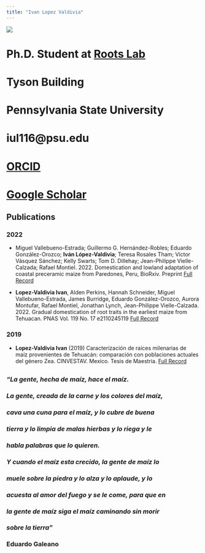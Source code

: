 ```yaml
---
title: "Ivan Lopez Valdivia"
---
```



![](IMG_0871.png)

# Ph.D. Student at [Roots Lab](https://plantscience.psu.edu/research/labs/roots)
# Tyson Building
# Pennsylvania State University
# iul116@psu.edu
# [ORCID](https://orcid.org/0000-0003-1955-4989)
# [Google Scholar]()

## Publications
### 2022

* Miguel Vallebueno-Estrada; Guillermo G. Hernández-Robles; Eduardo González-Orozco; **Iván López-Valdivia**; Teresa Rosales Tham; Víctor Vásquez Sánchez; Kelly Swarts; Tom D. Dillehay; Jean-Philippe Vielle-Calzada; Rafael Montiel. 2022. Domestication and lowland adaptation of coastal preceramic maize from Paredones, Peru, BioRxiv. Preprint [Full Record](https://www.pnas.org/doi/10.1073/pnas.2110245119) 

* **Lopez-Valdivia Ivan**, Alden Perkins, Hannah Schneider, Miguel Vallebueno-Estrada, James Burridge, Eduardo González-Orozco, Aurora Montufar, Rafael Montiel, Jonathan Lynch, Jean-Philippe Vielle-Calzada. 2022. Gradual domestication of root traits in the earliest maize from Tehuacan. PNAS Vol. 119 No. 17 e2110245119 [Full Record](https://www.pnas.org/doi/10.1073/pnas.2110245119)

### 2019

* **Lopez-Valdivia Ivan** (2019) Caracterización de raíces milenarias de maíz provenientes de Tehuacán: comparación con poblaciones actuales del género Zea. CINVESTAV. Mexico. Tesis de Maestria. [Full Record](LopezValdivia_master.pdf)


##
##
### _"La gente, hecha de maíz, hace el maíz._
### _La gente, creada de la carne y los colores del maíz,_
### _cava una cuna para el maíz, y lo cubre de buena_
### _tierra y lo limpia de malas hierbas y lo riega y le_
### _habla palabras que lo quieren._
### _Y cuando el maíz esta crecido, la gente de maíz lo_
### _muele sobre la piedra y lo alza y lo aplaude, y lo_
### _acuesta al amor del fuego y se le come, para que en_
### _la gente de maíz siga el maíz caminando sin morir_
### _sobre la tierra"_
### 
### Eduardo Galeano